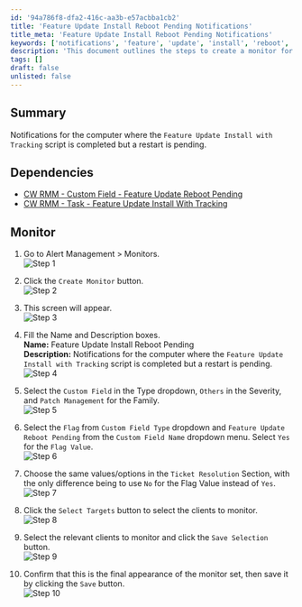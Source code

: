 ```yaml
---
id: '94a786f8-dfa2-416c-aa3b-e57acbba1cb2'
title: 'Feature Update Install Reboot Pending Notifications'
title_meta: 'Feature Update Install Reboot Pending Notifications'
keywords: ['notifications', 'feature', 'update', 'install', 'reboot', 'pending', 'monitor']
description: 'This document outlines the steps to create a monitor for notifications regarding computers where the Feature Update Install with Tracking script has completed, but a restart is still pending. It includes dependencies and detailed instructions for setting up the monitor in Alert Management.'
tags: []
draft: false
unlisted: false
---
```

## Summary

Notifications for the computer where the `Feature Update Install with Tracking` script is completed but a restart is pending.

## Dependencies

- [CW RMM - Custom Field - Feature Update Reboot Pending](https://proval.itglue.com/DOC-5078775-14592255)
- [CW RMM - Task - Feature Update Install With Tracking](https://proval.itglue.com/DOC-5078775-12947845)

## Monitor

1. Go to Alert Management > Monitors.  
   ![Step 1](../../../static/img/Feature-Update-Install-Reboot-Pending/image_1.png)

2. Click the `Create Monitor` button.  
   ![Step 2](../../../static/img/Feature-Update-Install-Reboot-Pending/image_2.png)

3. This screen will appear.  
   ![Step 3](../../../static/img/Feature-Update-Install-Reboot-Pending/image_3.png)

4. Fill the Name and Description boxes.  
   **Name:** Feature Update Install Reboot Pending  
   **Description:** Notifications for the computer where the `Feature Update Install with Tracking` script is completed but a restart is pending.  
   ![Step 4](../../../static/img/Feature-Update-Install-Reboot-Pending/image_4.png)

5. Select the `Custom Field` in the Type dropdown, `Others` in the Severity, and `Patch Management` for the Family.  
   ![Step 5](../../../static/img/Feature-Update-Install-Reboot-Pending/image_5.png)

6. Select the `Flag` from `Custom Field Type` dropdown and `Feature Update Reboot Pending` from the `Custom Field Name` dropdown menu. Select `Yes` for the `Flag Value`.  
   ![Step 6](../../../static/img/Feature-Update-Install-Reboot-Pending/image_6.png)

7. Choose the same values/options in the `Ticket Resolution` Section, with the only difference being to use `No` for the Flag Value instead of `Yes`.  
   ![Step 7](../../../static/img/Feature-Update-Install-Reboot-Pending/image_7.png)

8. Click the `Select Targets` button to select the clients to monitor.  
   ![Step 8](../../../static/img/Feature-Update-Install-Reboot-Pending/image_8.png)

9. Select the relevant clients to monitor and click the `Save Selection` button.  
   ![Step 9](../../../static/img/Feature-Update-Install-Reboot-Pending/image_9.png)

10. Confirm that this is the final appearance of the monitor set, then save it by clicking the `Save` button.  
    ![Step 10](../../../static/img/Feature-Update-Install-Reboot-Pending/image_10.png)











